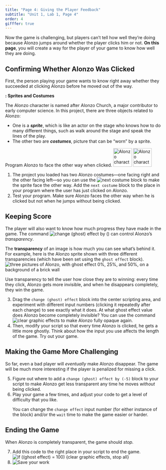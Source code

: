 ```yaml
---
title: "Page 4: Giving the Player Feedback"
subtitle: "Unit 1, Lab 1, Page 4"
order: 4
gifffer: true
---
```


::: learn
Now the game is challenging, but players can't tell how well they're doing because Alonzo jumps around whether the player clicks him or not. <strong>On this page</strong>, you will create a way for the player of your game to know how well they are doing.
:::

## Confirming Whether Alonzo Was Clicked

<p>First, the person playing your game wants to know right away whether they succeeded at clicking Alonzo before he moved out of the way.</p>

::: vocabFullWidth
<strong>: Sprites and Costumes</strong>

<p>

The Alonzo character is named after Alonzo Church, a major contributor to early computer science. In this project, there are three objects related to Alonzo:

<ul>

<li>One is a <em><strong>sprite</strong></em>, which is like an actor on the stage who knows how to do many different things, such as walk around the stage and speak the lines of the play.</li>

<li>The other two are <em><strong>costumes</strong></em>, picture that can be "worn" by a sprite.</li>

</ul>

</p>
:::

::: forYouToDo
Program Alonzo to face the other way when clicked. <img src="/img/1-introduction/alonzo.png" title="Alonzo character" alt="Alonzo character" height="60"/> <img src="/img/1-introduction/alonzo-flipped-other-way.png" title="Alonzo character flipped to face the other way" alt="Alonzo character flipped to face the other way" height="60"/> <!--<a class="index-term anchor" id="next costume</code>">&nbsp;</a>-->

<ol>

<li>The project you loaded has two Alonzo costumes---one facing right and the other facing left---so you can use the <img src="/img/blocks/next-costume.png" alt="next costume"/> block to make the sprite face the other way. Add the <code>next costume</code> block to the place in your program where the user has just clicked on Alonzo.</li>

<li>Test your program. Make sure Alonzo faces the other way when he is clicked but not when he jumps without being clicked.</li>

</ol>
:::

## Keeping Score

<!--<a class="index-term anchor" id="change effect</code>">&nbsp;</a>-->

<p>The player will also want to know how much progress they have made in the game. The command <img src="/img/1-introduction/ghosteffect.png" title="change (ghost) effect by ()" alt="change (ghost) effect by ()"/> can control Alonzo's <em>transparency</em>.</p>

::: vocabFullWidth
<p>The <strong>transparency</strong> of an image is how much you can see what's behind it. For example, here is the Alonzo sprite shown with three different transparencies (which have been set using the <code>ghost effect</code> block).<br /> <img src="/img/1-introduction/transparency2.png" title="three pictures of Alonzo, with ghost effect 0%, 25%, and 50%, on a background of a brick wall" alt="three pictures of Alonzo, with ghost effect 0%, 25%, and 50%, on a background of a brick wall" class="indent"/></p>
:::

::: forYouToDo
<p>Use transparency to tell the user how close they are to winning: every time they click, Alonzo gets more invisible, and when he disappears completely, they win the game.</p>

<!--<a class="index-term anchor" id="clear graphics effects</code>">&nbsp;</a>-->

<ol start="3">

<li>Drag the <code>change (ghost) effect</code> block into the center scripting area, and experiment with different input numbers (clicking it repeatedly after each change) to see exactly what it does. At what ghost effect value does Alonzo become completely invisible? You can use the command <img src="/img/1-introduction/clear-graphic-effects.png" alt="clear graphic effects"/> to make Alonzo fully opaque again.</li>

<li>Then, modify your script so that every time Alonzo is clicked, he gets a little more ghostly. Think about how the input you use affects the length of the game. Try out your game.</li>

</ol>
:::

## Making the Game More Challenging

<p>So far, even a bad player will <em>eventually</em> make Alonzo disappear. The game will be much more interesting if the player is penalized for missing a click.</p>

::: forYouToDo
<ol start="5">

<li>Figure out where to add a <code>change (ghost) effect by (-5)</code> block to your script to make Alonzo get less transparent any time he moves <em>without</em> being clicked.</li>

<li>Play your game a few times, and adjust your code to get a level of difficulty that you like.</li>

::: endnote
You can change the <code>change effect</code> input number (for either instance of the block) and/or the <code>wait</code> time to make the game easier or harder.
:::

</ol>
:::

## Ending the Game

::: forYouToDo
<p>When Alonzo is completely transparent, the game should <em>stop.</em></p>

<ol start="7">

<li>Add this code to the right place in your script to end the game.<br /> <img src="/img/1-introduction/if-done-stop.png" title="if ((ghost effect) = 100) {clear graphic effects, stop all}" alt="if ((ghost effect) = 100) {clear graphic effects, stop all}" class="indent"/></li>

<li><img src="/img/icons/save-now.png" title="Save your work" alt="Save your work" class="inline"/></li>

</ol>
:::

</body>

</html>
